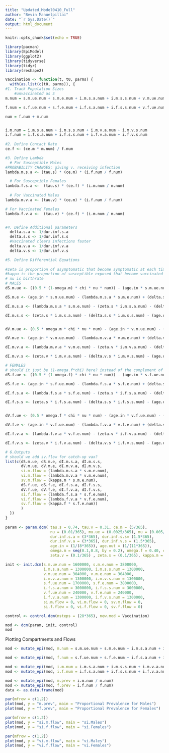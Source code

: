 ```yaml
---
title: "Updated_Model0410_Full"
author: "Bevin Manuelpillai"
date: "`r Sys.Date()`"
output: html_document
---
```


```r
knitr::opts_chunk$set(echo = TRUE)

library(pacman)
library(EpiModel)
library(ggplot2)
library(tidyverse)
library(tidyr)
library(reshape2)
```


```r
Vaccination <- function(t, t0, parms) {
  with(as.list(c(t0, parms)), {
#1. Track Population Sizes
    #unvaccinated as S
m.num = s.m.ue.num + s.m.e.num + i.m.s.a.num + i.m.s.s.num + v.m.ue.num + v.m.e.num + i.m.v.a.num + i.m.v.s.num + s.m.e.num

f.num = s.f.ue.num + s.f.e.num + i.f.s.a.num + i.f.s.s.num + v.f.ue.num + v.f.e.num + i.f.v.a.num + i.f.v.s.num + s.f.e.num

num = f.num + m.num


i.m.num = i.m.s.a.num + i.m.s.s.num + i.m.v.a.num + i.m.v.s.num
i.f.num = i.f.s.a.num + i.f.s.s.num + i.f.v.a.num + i.f.v.s.num
  
#2. Define Contact Rate
ce.f <- (ce.m * m.num) / f.num

#3. Define Lambda
  # For Susceptible Males
#PROBABILITY CHANGES; giving v. receiving infection
lambda.m.s.a <- (tau.s) * (ce.m) * (i.f.num / f.num)

  # For Susceptible Females
lambda.f.s.a <-  (tau.s) * (ce.f) * (i.m.num / m.num)
  
  # For Vaccinated Males
lambda.m.v.a <- (tau.v) * (ce.m) * (i.f.num / f.num)

# For Vaccinated Females
lambda.f.v.a <-  (tau.v) * (ce.f) * (i.m.num / m.num)


#4. Define Additional parameters
  delta.s.a <- 1/dur.inf.s.a
  delta.s.s <- 1/dur.inf.s.s
  #Vaccinated clears infections faster
  delta.v.a <- 1/dur.inf.v.a
  delta.v.s <- 1/dur.inf.v.s

#5. Define Differential Equations
  
#zeta is proportion of asymptomatic that become symptomatic at each timestep, 
#kappa is the proportion of susceptible exposed that become vaccinated exposed at each timestep
# nu is birthrate
# MALES
dS.m.ue <- ((0.5 * (1-omega.m) * chi * nu * num)) - (age.in * s.m.ue.num) - (mu.ue * s.m.ue.num)

dS.m.e <- (age.in * s.m.ue.num) - (lambda.m.s.a * s.m.e.num) + (delta.s.a * i.m.s.a.num) + (delta.s.s * i.m.s.s.num) - (kappa.m * s.m.e.num) - (age.out * s.m.e.num) - (mu * s.m.e.num)

dI.m.s.a <- (lambda.m.s.a * s.m.e.num) - (zeta.s * i.m.s.a.num) - (delta.s.a * i.m.s.a.num) - (age.out * i.m.s.a.num) - (mu * i.m.s.a.num)

dI.m.s.s <- (zeta.s * i.m.s.a.num) - (delta.s.s * i.m.s.s.num) - (age.out * i.m.s.s.num) - (mu * i.m.s.s.num)


dV.m.ue <- (0.5 * omega.m * chi * nu * num) - (age.in * v.m.ue.num) - (mu.ue * v.m.ue.num) 

dV.m.e <- (age.in * v.m.ue.num) - (lambda.m.v.a * v.m.e.num) + (delta.v.a * i.m.v.a.num) + (delta.v.s * i.m.v.s.num) + (kappa.m * s.m.e.num) - (age.out * v.m.e.num) - (mu * v.m.e.num)

dI.m.v.a <- (lambda.m.v.a * v.m.e.num) - (zeta.v * i.m.v.a.num) - (delta.v.a * i.m.v.a.num) - (age.out * i.m.v.a.num) - (mu * i.m.v.a.num)

dI.m.v.s <- (zeta.v * i.m.v.a.num) - (delta.v.s * i.m.v.s.num) - (age.out * i.m.v.s.num) - (mu * i.m.v.s.num) 

# FEMALES
# should it just be (1-omega.f*chi) here? instead of the complement of the whole term?
dS.f.ue <- ((0.5 * (1-omega.f) * chi * nu * num)) - (age.in * s.f.ue.num) - (mu.ue * s.f.ue.num)

dS.f.e <- (age.in * s.f.ue.num) - (lambda.f.s.a * s.f.e.num) + (delta.s.a * i.f.s.a.num) + (delta.s.s * i.f.s.s.num) - (kappa.f * s.f.e.num) - (age.out * s.f.e.num) - (mu * s.f.e.num)

dI.f.s.a <- (lambda.f.s.a * s.f.e.num) - (zeta.s * i.f.s.a.num) - (delta.s.a * i.f.s.a.num) - (age.out * i.f.s.a.num) - (mu * i.f.s.a.num)

dI.f.s.s <- (zeta.s * i.f.s.a.num) - (delta.s.s * i.f.s.s.num) - (age.out * i.f.s.s.num) - (mu * i.f.s.s.num)


dV.f.ue <- (0.5 * omega.f * chi * nu * num) - (age.in * v.f.ue.num) - (mu.ue * v.f.ue.num) 

dV.f.e <- (age.in * v.f.ue.num) - (lambda.f.v.a * v.f.e.num) + (delta.v.a * i.f.v.a.num) + (delta.v.s * i.f.v.s.num) + (kappa.f * s.f.e.num) - (age.out * v.f.e.num) - (mu * v.f.e.num)

dI.f.v.a <- (lambda.f.v.a * v.f.e.num) - (zeta.v * i.f.v.a.num) - (delta.v.a * i.f.v.a.num) - (age.out * i.f.v.a.num) - (mu * i.f.v.a.num)

dI.f.v.s <- (zeta.v * i.f.v.a.num) - (delta.v.s * i.f.v.s.num) - (age.out * i.f.v.s.num) - (mu * i.f.v.s.num)

# 6.Outputs
# should we add sv.flow for catch-up vax?
list(c(dS.m.ue, dS.m.e, dI.m.s.a, dI.m.s.s, 
       dV.m.ue, dV.m.e, dI.m.v.a, dI.m.v.s,
       si.m.flow = (lambda.m.s.a * s.m.e.num),
       vi.m.flow = (lambda.m.v.a * v.m.e.num),
       sv.m.flow = (kappa.m * s.m.e.num),
       dS.f.ue, dS.f.e, dI.f.s.a, dI.f.s.s, 
       dV.f.ue, dV.f.e, dI.f.v.a, dI.f.v.s,
       si.f.flow = (lambda.f.s.a * s.f.e.num),
       vi.f.flow = (lambda.f.v.a * v.f.e.num),
       sv.f.flow = (kappa.f * s.f.e.num))
       )
  })
}
       
param <- param.dcm( tau.s = 0.74, tau.v = 0.31, ce.m = (5/365),
                    nu = (0.01/365), mu.ue = (0.0025/365), mu = (0.005/365),
                    dur.inf.s.a = (3*365), dur.inf.s.s= (1.5*365),
                    dur.inf.v.a = (3*365), dur.inf.v.s = (1.5*365),
                    age.in = (1/(8*365)), age.out = (1/(11*365)),
                    omega.m = seq(0.1,0.8, by = 0.2), omega.f = 0.40, chi = 0.90,
                    zeta.v = (0.1/365) , zeta.s = (0.1/365), kappa.m = (0.0025/365), kappa.f = (0.0025/365))

init <- init.dcm(s.m.ue.num = 1600000, s.m.e.num = 3800000,
                 i.m.s.a.num = 1300000, i.m.s.s.num = 1300000,
                 v.m.ue.num = 304000, v.m.e.num = 304000, 
                 i.m.v.a.num = 1300000, i.m.v.s.num = 1300000,
                 s.f.ue.num = 1700000, s.f.e.num = 3800000, 
                 i.f.s.a.num = 3000000, i.f.s.s.num = 3000000,
                 v.f.ue.num = 240000, v.f.e.num = 240000, 
                 i.f.v.a.num = 1300000, i.f.v.s.num = 1300000,
                 si.m.flow = 0, vi.m.flow = 0, sv.m.flow = 0,
                 si.f.flow = 0, vi.f.flow = 0, sv.f.flow = 0)

control <- control.dcm(nsteps = (28*365), new.mod = Vaccination)

mod <- dcm(param, init, control)
mod
```
Plotting Compartments and Flows
```r
mod <- mutate_epi(mod, m.num = s.m.ue.num + s.m.e.num + i.m.s.a.num + i.m.s.s.num + v.m.ue.num + v.m.e.num + i.m.v.a.num + i.m.v.s.num + s.m.e.num)

mod <- mutate_epi(mod, f.num = s.f.ue.num + s.f.e.num + i.f.s.a.num + i.f.s.s.num + v.f.ue.num + v.f.e.num + i.f.v.a.num + i.f.v.s.num + s.f.e.num)

mod <- mutate_epi(mod, i.m.num = i.m.s.a.num + i.m.s.s.num + i.m.v.a.num + i.m.v.s.num)
mod <- mutate_epi(mod, i.f.num = i.f.s.a.num + i.f.s.s.num + i.f.v.a.num + i.f.v.s.num)

mod <- mutate_epi(mod, m.prev = i.m.num / m.num)
mod <- mutate_epi(mod, f.prev = i.f.num / f.num)
data <- as.data.frame(mod)

par(mfrow = c(1,2))
plot(mod, y = "m.prev", main = "Proportional Prevalence for Males")
plot(mod, y = "f.prev", main = "Proportional Prevalence for Females")

par(mfrow = c(1,2))
plot(mod, y = "si.m.flow", main = "si.Males")
plot(mod, y = "si.f.flow", main = "si.Females")

par(mfrow = c(1,2))
plot(mod, y = "vi.m.flow", main = "vi.Males")
plot(mod, y = "vi.f.flow", main = "vi.Females")
```

